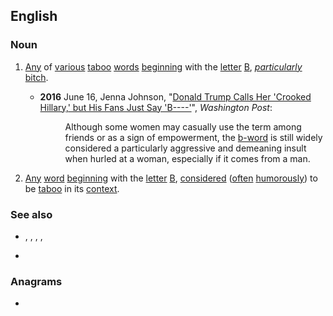 ==English==

===Noun===
{{en-noun|head=[[b]]-[[word]]}}

# {{lb|en|euphemistic}} [[any|Any]] of [[various]] [[taboo]] [[word]]s [[begin]]ning with the [[letter]] [[B]], ''[[particularly]]'' [[bitch]].
#* '''2016''' June 16, Jenna Johnson, "[https://www.washingtonpost.com/politics/donald-trump-calls-her-crooked-hillary-but-his-fans-just-say-b----/2016/06/15/b33e166c-330c-11e6-8ff7-7b6c1998b7a0_story.html Donald Trump Calls Her 'Crooked Hillary,' but His Fans Just Say 'B----']", ''Washington Post'':
#*: Although some women may casually use the term among friends or as a sign of empowerment, the [[b-word]] is still widely considered a particularly aggressive and demeaning insult when hurled at a woman, especially if it comes from a man.
# {{lb|en|usually|_|jocular}} [[any|Any]] [[word]] [[begin]]ning with the [[letter]] [[B]], [[consider]]ed ([[often]] [[humorous]]ly) to be [[taboo]] in its [[context]].

===See also===
* {{l|en|bitch}}, {{l|en|bastard}}, {{l|en|bollocks}}, {{l|en|bugger}}, {{l|en|boujee}}
* {{list:en:letter-word euphemisms}}

===Anagrams===
* {{anagrams|en|a=bdorw|brow'd}}